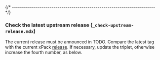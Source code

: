 
{/* ------------------------------------------------------------------------ */}

### Check the latest upstream release (`_check-upstream-release.mdx`)

The current release must be announced in
TODO.
Compare the latest tag with the current xPack
[release](https://github.com/xpack-dev-tools/clang-xpack/releases).
If necessary, update the triplet, otherwise increase the fourth number,
as below.
